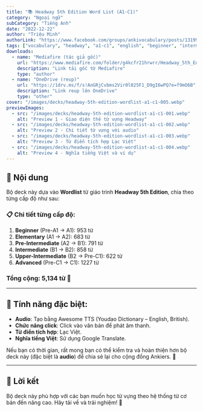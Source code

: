 ```yaml
---
title: "📚 Headway 5th Edition Word List (A1-C1)"
category: "Ngoại ngữ"
subCategory: "Tiếng Anh"
date: "2022-12-22"
author: "Triệu Minh"
authorLink: "https://www.facebook.com/groups/ankivocabulary/posts/1319960455430275/"
tags: ["vocabulary", "headway", "a1-c1", "english", "beginner", "intermediate", "advanced"]
downloads:
  - name: "Mediafire (tác giả gốc)"
    url: "https://www.mediafire.com/folder/g4kcfr21hrwrr/Headway_5th_Edition?fbclid=IwAR0569j8o-AKdshuy0baGwi4z2HPwguDsk9FAG5qOLwEkOLMyj_QyCubLtk"
    description: "Link tải gốc từ Mediafire"
    type: "author"
  - name: "OneDrive (reup)"
    url: "https://1drv.ms/f/s!AnGRjCvbms2Vir0l025F1_D9gI6wPQ?e=f9mO6B"
    description: "Link reup lên OneDrive"
    type: "other"
cover: "/images/decks/headway-5th-edition-wordlist-a1-c1-005.webp"
previewImages:
  - src: "/images/decks/headway-5th-edition-wordlist-a1-c1-001.webp"
    alt: "Preview 1 - Giao diện thẻ từ vựng Headway"
  - src: "/images/decks/headway-5th-edition-wordlist-a1-c1-002.webp"
    alt: "Preview 2 - Chi tiết từ vựng với audio"
  - src: "/images/decks/headway-5th-edition-wordlist-a1-c1-003.webp"
    alt: "Preview 3 - Từ điển tích hợp Lạc Việt"
  - src: "/images/decks/headway-5th-edition-wordlist-a1-c1-004.webp"
    alt: "Preview 4 - Nghĩa tiếng Việt và ví dụ"
---
```


## 🧾 Nội dung

Bộ deck này dựa vào **Wordlist** từ giáo trình **Headway 5th Edition**, chia theo từng cấp độ như sau:

### 📋 Chi tiết từng cấp độ:
1. **Beginner** (Pre-A1 → A1): 953 từ
2. **Elementary** (A1 → A2): 683 từ
3. **Pre-Intermediate** (A2 → B1): 791 từ
4. **Intermediate** (B1 → B2): 858 từ
5. **Upper-Intermediate** (B2 → Pre-C1): 622 từ
6. **Advanced** (Pre-C1 → C1): 1227 từ

### **Tổng cộng**: **5,134 từ** 💯

---

## 🧩 Tính năng đặc biệt:
- **Audio**: Tạo bằng Awesome TTS (Youdao Dictionary – English, British).
- **Chức năng click**: Click vào văn bản để phát âm thanh.
- **Từ điển tích hợp**: Lạc Việt.
- **Nghĩa tiếng Việt**: Sử dụng Google Translate.

Nếu bạn có thời gian, rất mong bạn có thể kiểm tra và hoàn thiện hơn bộ deck này (đặc biệt là **audio**) để chia sẻ lại cho cộng đồng Ankiers. 🌟

---

## 💬 Lời kết

Bộ deck này phù hợp với các bạn muốn học từ vựng theo hệ thống từ cơ bản đến nâng cao. Hãy tải về và trải nghiệm! 🌟